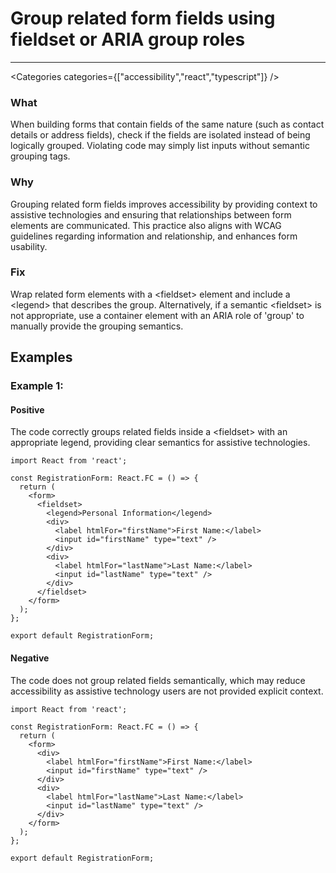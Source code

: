 

# Group related form fields using fieldset or ARIA group roles

<Severity severity={SeverityLevels.MEDIUM} />

---

<Categories categories={["accessibility","react","typescript"]} />

### What
When building forms that contain fields of the same nature (such as contact details or address fields), check if the fields are isolated instead of being logically grouped. Violating code may simply list inputs without semantic grouping tags.

### Why
Grouping related form fields improves accessibility by providing context to assistive technologies and ensuring that relationships between form elements are communicated. This practice also aligns with WCAG guidelines regarding information and relationship, and enhances form usability.

### Fix
Wrap related form elements with a &lt;fieldset&gt; element and include a &lt;legend&gt; that describes the group. Alternatively, if a semantic &lt;fieldset&gt; is not appropriate, use a container element with an ARIA role of 'group' to manually provide the grouping semantics.

## Examples

### Example 1:

<!-- #example -->

#### Positive

<!-- #example_positive_description -->
The code correctly groups related fields inside a &lt;fieldset&gt; with an appropriate legend, providing clear semantics for assistive technologies.

<!-- #example_positive_code -->
```tsx
import React from 'react';

const RegistrationForm: React.FC = () => {
  return (
    <form>
      <fieldset>
        <legend>Personal Information</legend>
        <div>
          <label htmlFor="firstName">First Name:</label>
          <input id="firstName" type="text" />
        </div>
        <div>
          <label htmlFor="lastName">Last Name:</label>
          <input id="lastName" type="text" />
        </div>
      </fieldset>
    </form>
  );
};

export default RegistrationForm;
```

#### Negative

<!-- #example_negative_description -->
The code does not group related fields semantically, which may reduce accessibility as assistive technology users are not provided explicit context.

<!-- #example_negative_code -->
```tsx
import React from 'react';

const RegistrationForm: React.FC = () => {
  return (
    <form>
      <div>
        <label htmlFor="firstName">First Name:</label>
        <input id="firstName" type="text" />
      </div>
      <div>
        <label htmlFor="lastName">Last Name:</label>
        <input id="lastName" type="text" />
      </div>
    </form>
  );
};

export default RegistrationForm;
```
